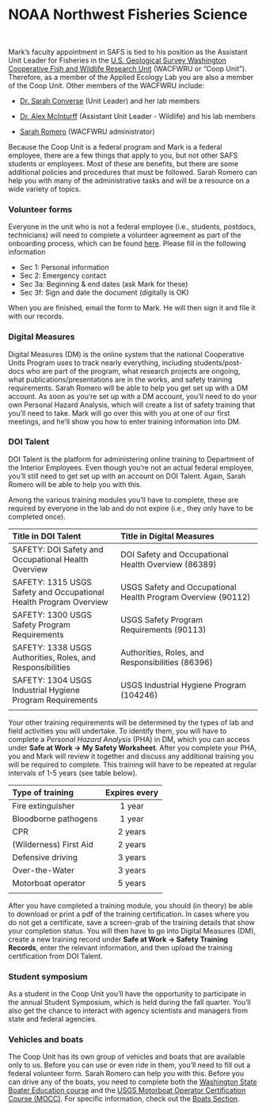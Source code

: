# NOAA Northwest Fisheries Science

<br>

Mark's faculty appointment in SAFS is tied to his position as the Assistant Unit Leader for Fisheries in the [U.S. Geological Survey Washington Cooperative Fish and Wildlife Research Unit](https://depts.washington.edu/wacfwru/) (WACFWRU or "Coop Unit"). Therefore, as a member of the Applied Ecology Lab you are also a member of the Coop Unit. Other members of the WACFWRU include:

* [Dr. Sarah Converse](https://fish.uw.edu/faculty/sarah-converse/) (Unit Leader) and her lab members

* [Dr. Alex McInturff](https://alexmcinturff.com/) (Assistant Unit Leader - Wildlife) and his lab members

* [Sarah Romero](mailto:sarahjh@uw.edu) (WACFWRU administrator)

Because the Coop Unit is a federal program and Mark is a federal employee, there are a few things that apply to you, but not other SAFS students or employees. Most of these are benefits, but there are some additional policies and procedures that must be followed. Sarah Romero can help you with many of the administrative tasks and will be a resource on a wide variety of topics. 


### Volunteer forms

Everyone in the unit who is not a federal employee (i.e., students, postdocs, technicians) will need to complete a volunteer agreement as part of the onboarding process, which can be found [here](resources/USGS_Form_9_2080_fillable.pdf). Please fill in the following information

* Sec 1: Personal information
* Sec 2: Emergency contact
* Sec 3a: Beginning & end dates (ask Mark for these)
* Sec 3f: Sign and date the document (digitally is OK)

When you are finished, email the form to Mark. He will then sign it and file it with our records.


### Digital Measures

Digital Measures (DM) is the online system that the national Cooperative Units Program uses to track nearly everything, including students/post-docs who are part of the program, what research projects are ongoing, what publications/presentations are in the works, and safety training requirements. Sarah Romero will be able to help you get set up with a DM account. As soon as you're set up with a DM account, you'll need to do your own Personal Hazard Analysis, which will create a list of safety training that you'll need to take. Mark will go over this with you at one of our first meetings, and he'll show you how to enter training information into DM. 


### DOI Talent

DOI Talent is the platform for administering online training to Department of the Interior Employees. Even though you're not an actual federal employee, you'll still need to get set up with an account on DOI Talent. Again, Sarah Romero will be able to help you with this.

Among the various training modules you'll have to complete, these are required by everyone in the lab and do not expire (i.e., they only have to be completed once).

| Title in DOI Talent | Title in Digital Measures |
|:--------------------|:--------------------------|
| SAFETY: DOI Safety and Occupational Health Overview | DOI Safety and Occupational Health Overview (86389) | 
| SAFETY: 1315 USGS Safety and Occupational Health Program Overview | USGS Safety and Occupational Health Program Overview (90112) |  
| SAFETY: 1300 USGS Safety Program Requirements | USGS Safety Program Requirements (90113) | 
| SAFETY: 1338 USGS Authorities, Roles, and Responsibilities | Authorities, Roles, and Responsibilities (86396) | 
| SAFETY: 1304 USGS Industrial Hygiene Program Requirements | USGS Industrial Hygiene Program (104246) | 
| | | 

Your other training requirements will be determined by the types of lab and field activities you will undertake. To identify them, you will have to complete a _Personal Hazard Analysis_ (PHA) in DM, which you can access under **Safe at Work &rarr; My Safety Worksheet**. After you complete your PHA, you and Mark will review it together and discuss any additional training you will be required to complete. This training will have to be repeated at regular intervals of 1-5 years (see table below).

| Type of training | Expires every |
|:---------|:-------------:|    
| Fire extinguisher | 1 year |
| Bloodborne pathogens | 1 year |
| CPR | 2 years |
| (Wilderness) First Aid | 2 years |
| Defensive driving | 3 years |
| Over-the-Water | 3 years |
| Motorboat operator | 5 years |
| | | 

After you have completed a training module, you should (in theory) be able to download or print a pdf of the training certification. In cases where you do not get a certificate, save a screen-grab of the training details that show your completion status. You will then have to go into Digital Measures (DM), create a new training record under **Safe at Work &rarr; Safety Training Records**, enter the relevant information, and then upload the training certification from DOI Talent.


### Student symposium

As a student in the Coop Unit you'll have the opportunity to participate in the annual Student Symposium, which is held during the fall quarter. You'll also get the chance to interact with agency scientists and managers from state and federal agencies.


### Vehicles and boats

The Coop Unit has its own group of vehicles and boats that are available only to us. Before you can use or even ride in them, you'll need to fill out a federal volunteer form. Sarah Romero can help you with this. Before you can drive any of the boats, you need to complete both the [Washington State Boater Education course](https://parks.state.wa.us/442/Mandatory-Boater-Education) and the [USGS Motorboat Operator Certification Course (MOCC)](https://water.usgs.gov/admin/memo/policy/wrdpolicy96.25.html). For specific information, check out the [Boats Section](https://scheuerell-lab.github.io/lab-book/boats.html).


